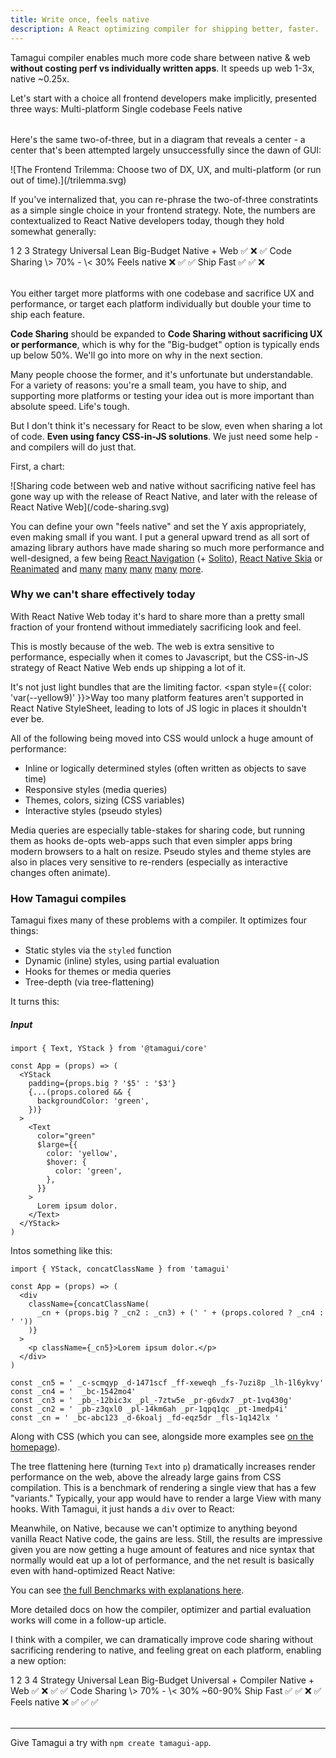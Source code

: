 ```yaml
---
title: Write once, feels native
description: A React optimizing compiler for shipping better, faster.
---
```


<TLDR>

Tamagui compiler enables much more code share between native & web **without costing perf vs individually written apps**. It speeds up web 1-3x, native ~0.25x.

</TLDR>

<IntroParagraph>
  Let's start with a choice all frontend developers make implicitly, presented three ways:
</IntroParagraph>

<Table heading="You can only choose two:">
  <TableCol>
    <TableCell>Multi-platform</TableCell>
  </TableCol>
  <TableCol>
    <TableCell>Single codebase</TableCell>
  </TableCol>
  <TableCol>
    <TableCell>Feels native</TableCell>
  </TableCol>
</Table>

Here's the same two-of-three, but in a diagram that reveals a center - a center that's been attempted largely unsuccessfully since the dawn of GUI:

<YStack maw={650} als="center">
  ![The Frontend Trilemma: Choose two of DX, UX, and multi-platform (or run out of
  time).](/trilemma.svg)
</YStack>

If you've internalized that, you can re-phrase the two-of-three constratints as a simple single choice in your frontend strategy. Note, the numbers are contextualized to React Native developers today, though they hold somewhat generally:

<Table heading="Choose one:">
  <TableCol>
    <TableCell head></TableCell>
    <TableCell>1</TableCell>
    <TableCell>2</TableCell>
    <TableCell>3</TableCell>
  </TableCol>
  <TableCol>
    <TableCell head>Strategy</TableCell>
    <TableCell>Universal</TableCell>
    <TableCell>Lean</TableCell>
    <TableCell>Big-Budget</TableCell>
  </TableCol>
  <TableCol>
    <TableCell head>Native + Web</TableCell>
    <TableCell>✅</TableCell>
    <TableCell>❌</TableCell>
    <TableCell>✅</TableCell>
  </TableCol>
  <TableCol>
    <TableCell head>Code Sharing</TableCell>
    <TableCell>\> 70%</TableCell>
    <TableCell>-</TableCell>
    <TableCell>\< 30%</TableCell>
  </TableCol>
  <TableCol>
    <TableCell head>Feels native</TableCell>
    <TableCell>❌</TableCell>
    <TableCell>✅</TableCell>
    <TableCell>✅</TableCell>
  </TableCol>
    <TableCol>
    <TableCell head>Ship Fast</TableCell>
    <TableCell>✅</TableCell>
    <TableCell>✅</TableCell>
    <TableCell>❌</TableCell>
  </TableCol>
</Table>

You either target more platforms with one codebase and sacrifice UX and performance, or target each platform individually but double your time to ship each feature.

**Code Sharing** should be expanded to **Code Sharing without sacrificing UX or performance**, which is why for the "Big-budget" option is typically ends up below 50%. We'll go into more on why in the next section.

Many people choose the former, and it's unfortunate but understandable. For a variety of reasons: you're a small team, you have to ship, and supporting more platforms or testing your idea out is more important than absolute speed. Life's tough.

But I don't think it's necessary for React to be slow, even when sharing a lot of code. **Even using fancy CSS-in-JS solutions**. We just need some help - and compilers will do just that.

First, a chart:

<YStack maw={650} als="center">
  ![Sharing code between web and native without sacrificing native feel has gone way up with the
  release of React Native, and later with the release of React Native Web](/code-sharing.svg)
</YStack>

You can define your own "feels native" and set the Y axis appropriately, even making small if you want. I put a general upward trend as all sort of amazing library authors have made sharing so much more performance and well-designed, a few being [React Navigation](https://reactnavigation.org/) (+ [Solito](https://solito.dev/)), [React Native Skia](https://github.com/Shopify/react-native-skia) or [Reanimated](https://docs.swmansion.com/react-native-reanimated/) and [many](https://github.com/react-native-svg/react-native-svg) [many](https://github.com/expo/match-media) [many](https://gorhom.github.io/react-native-bottom-sheet) [many](https://github.com/rnmapbox/maps) [more](https://www.google.com/search?q=expo+linear+gradient&oq=expo+linear+gradient&aqs=chrome..69i57j69i59j69i60.3994j0j1&sourceid=chrome&ie=UTF-8).

### Why we can't share effectively today

With React Native Web today it's hard to share more than a pretty small fraction of your frontend without immediately sacrificing look and feel.

This is mostly because of the web. The web is extra sensitive to performance, especially when it comes to Javascript, but the CSS-in-JS strategy of React Native Web ends up shipping a lot of it.

It's not just light bundles that are the limiting factor. <span style={{ color: 'var(--yellow9)' }}>Way too many platform features aren't supported in React Native StyleSheet</span>, leading to lots of JS logic in places it shouldn't ever be.

All of the following being moved into CSS would unlock a huge amount of performance:

- Inline or logically determined styles (often written as objects to save time)
- Responsive styles (media queries)
- Themes, colors, sizing (CSS variables)
- Interactive styles (pseudo styles)

Media queries are especially table-stakes for sharing code, but running them as hooks de-opts web-apps such that even simpler apps bring modern browsers to a halt on resize. Pseudo styles and theme styles are also in places very sensitive to re-renders (especially as interactive changes often animate).

### How Tamagui compiles

Tamagui fixes many of these problems with a compiler. It optimizes four things:

- Static styles via the `styled` function
- Dynamic (inline) styles, using partial evaluation
- Hooks for themes or media queries
- Tree-depth (via tree-flattening)

It turns this:

##### Input

```tsx
import { Text, YStack } from '@tamagui/core'

const App = (props) => (
  <YStack
    padding={props.big ? '$5' : '$3'}
    {...(props.colored && {
      backgroundColor: 'green',
    })}
  >
    <Text
      color="green"
      $large={{
        color: 'yellow',
        $hover: {
          color: 'green',
        },
      }}
    >
      Lorem ipsum dolor.
    </Text>
  </YStack>
)
```

Intos something like this:

```tsx
import { YStack, concatClassName } from 'tamagui'

const App = (props) => (
  <div
    className={concatClassName(
      _cn + (props.big ? _cn2 : _cn3) + (' ' + (props.colored ? _cn4 : ' '))
    )}
  >
    <p className={_cn5}>Lorem ipsum dolor.</p>
  </div>
)

const _cn5 = ' _c-scmqyp _d-1471scf _ff-xeweqh _fs-7uzi8p _lh-1l6ykvy'
const _cn4 = '  _bc-1542mo4'
const _cn3 = ' _pb_-12bic3x _pl_-7ztw5e _pr-g6vdx7 _pt-1vq430g'
const _cn2 = ' _pb-z3qxl0 _pl-14km6ah _pr-1qpq1qc _pt-1medp4i'
const _cn = ' _bc-abc123 _d-6koalj _fd-eqz5dr _fls-1q142lx '
```

Along with CSS (which you can see, alongside more examples see [on the homepage](/)).

The tree flattening here (turning `Text` into `p`) dramatically increases render performance on the web, above the already large gains from CSS compilation. This is a benchmark of rendering a single view that has a few "variants." Typically, your app would have to render a large View with many hooks. With Tamagui, it just hands a `div` over to React:

<BenchmarkChartWeb />

Meanwhile, on Native, because we can't optimize to anything beyond vanilla React Native code, the gains are less. Still, the results are impressive given you are now getting a huge amount of features and nice syntax that normally would eat up a lot of performance, and the net result is basically even with hand-optimized React Native:

<BenchmarkChartNative />

You can see [the full Benchmarks with explanations here](/docs/intro/benchmarks).

More detailed docs on how the compiler, optimizer and partial evaluation works will come in a follow-up article.

I think with a compiler, we can dramatically improve code sharing without sacrificing rendering to native, and feeling great on each platform, enabling a new option:

<Table>
  <TableCol>
    <TableCell head></TableCell>
    <TableCell>1</TableCell>
    <TableCell>2</TableCell>
    <TableCell>3</TableCell>
    <TableCell highlight>4</TableCell>
  </TableCol>
  <TableCol>
    <TableCell head>Strategy</TableCell>
    <TableCell>Universal</TableCell>
    <TableCell>Lean</TableCell>
    <TableCell>Big-Budget</TableCell>
    <TableCell highlight>Universal + Compiler</TableCell>
  </TableCol>
  <TableCol>
    <TableCell head>Native + Web</TableCell>
    <TableCell>✅</TableCell>
    <TableCell>❌</TableCell>
    <TableCell>✅</TableCell>
    <TableCell highlight>✅</TableCell>
  </TableCol>
  <TableCol>
    <TableCell head>Code Sharing</TableCell>
    <TableCell>\> 70%</TableCell>
    <TableCell>-</TableCell>
    <TableCell>\< 30%</TableCell>
    <TableCell highlight>~60-90%</TableCell>
  </TableCol>
  <TableCol>
    <TableCell head>Ship Fast</TableCell>
    <TableCell>✅</TableCell>
    <TableCell>✅</TableCell>
    <TableCell>❌</TableCell>
    <TableCell highlight>✅</TableCell>
  </TableCol>
  <TableCol>
    <TableCell head>Feels native</TableCell>
    <TableCell>❌</TableCell>
    <TableCell>✅</TableCell>
    <TableCell>✅</TableCell>
    <TableCell highlight>✅</TableCell>
  </TableCol>
</Table>

---

Give Tamagui a try with `npm create tamagui-app`.
